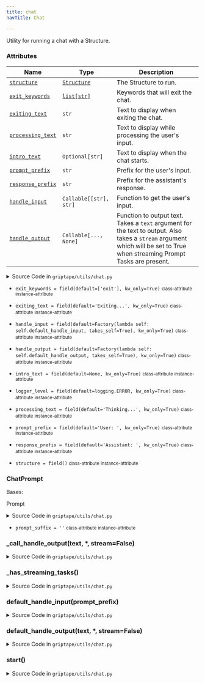 ```yaml
---
title: chat
navTitle: Chat

---
```


<span id="griptape.utils.chat.Chat"></span>

Utility for running a chat with a Structure.

### Attributes

| Name                                                                                                                                                                                                                                                                                                                                   | Type                                                                                                                                                       | Description                                                                                                                                                                     |
| -------------------------------------------------------------------------------------------------------------------------------------------------------------------------------------------------------------------------------------------------------------------------------------------------------------------------------------- | ---------------------------------------------------------------------------------------------------------------------------------------------------------- | ------------------------------------------------------------------------------------------------------------------------------------------------------------------------------- |
| <a href="chat.mdx#griptape.utils.chat.Chat.structure" title="structure = field()           class-attribute       instance-attribute    (griptape.utils.chat.Chat.structure)"><code class="language-python">structure</code></a>                                                                                                        | <a href="../structures#griptape.structures.Structure" title="Structure (griptape.structures.Structure)"><code class="language-python">Structure</code></a> | The Structure to run.<br/>                                                                                                                                                      |
| <a href="chat.mdx#griptape.utils.chat.Chat.exit_keywords" title="exit_keywords = field(default=['exit'], kw_only=True)           class-attribute       instance-attribute    (griptape.utils.chat.Chat.exit_keywords)"><code class="language-python">exit_keywords</code></a>                                                          | <a href="../../data/artifacts.mdx#list" title="List (list)"><code class="language-python">list[str]</code></a>                                             | Keywords that will exit the chat.<br/>                                                                                                                                          |
| <a href="chat.mdx#griptape.utils.chat.Chat.exiting_text" title="exiting_text = field(default='Exiting...', kw_only=True)           class-attribute       instance-attribute    (griptape.utils.chat.Chat.exiting_text)"><code class="language-python">exiting_text</code></a>                                                          | `str`                                                                                                                                                      | Text to display when exiting the chat.<br/>                                                                                                                                     |
| <a href="chat.mdx#griptape.utils.chat.Chat.processing_text" title="processing_text = field(default='Thinking...', kw_only=True)           class-attribute       instance-attribute    (griptape.utils.chat.Chat.processing_text)"><code class="language-python">processing_text</code></a>                                             | `str`                                                                                                                                                      | Text to display while processing the user's input.<br/>                                                                                                                         |
| <a href="chat.mdx#griptape.utils.chat.Chat.intro_text" title="intro_text = field(default=None, kw_only=True)           class-attribute       instance-attribute    (griptape.utils.chat.Chat.intro_text)"><code class="language-python">intro_text</code></a>                                                                          | `Optional[str]`                                                                                                                                            | Text to display when the chat starts.<br/>                                                                                                                                      |
| <a href="chat.mdx#griptape.utils.chat.Chat.prompt_prefix" title="prompt_prefix = field(default='User: ', kw_only=True)           class-attribute       instance-attribute    (griptape.utils.chat.Chat.prompt_prefix)"><code class="language-python">prompt_prefix</code></a>                                                          | `str`                                                                                                                                                      | Prefix for the user's input.<br/>                                                                                                                                               |
| <a href="chat.mdx#griptape.utils.chat.Chat.response_prefix" title="response_prefix = field(default='Assistant: ', kw_only=True)           class-attribute       instance-attribute    (griptape.utils.chat.Chat.response_prefix)"><code class="language-python">response_prefix</code></a>                                             | `str`                                                                                                                                                      | Prefix for the assistant's response.<br/>                                                                                                                                       |
| <a href="chat.mdx#griptape.utils.chat.Chat.handle_input" title="handle_input = field(default=Factory(lambda self: self.default_handle_input, takes_self=True), kw_only=True)           class-attribute       instance-attribute    (griptape.utils.chat.Chat.handle_input)"><code class="language-python">handle_input</code></a>      | `Callable[[str], str]`                                                                                                                                     | Function to get the user's input.<br/>                                                                                                                                          |
| <a href="chat.mdx#griptape.utils.chat.Chat.handle_output" title="handle_output = field(default=Factory(lambda self: self.default_handle_output, takes_self=True), kw_only=True)           class-attribute       instance-attribute    (griptape.utils.chat.Chat.handle_output)"><code class="language-python">handle_output</code></a> | `Callable[..., None]`                                                                                                                                      | Function to output text. Takes a `text` argument for the text to output. Also takes a `stream` argument which will be set to True when streaming Prompt Tasks are present.<br/> |

<details><summary>Source Code in <code>griptape&#47;utils&#47;chat.py</code></summary>

```python
@define
class Chat:
    """Utility for running a chat with a Structure.

    Attributes:
        structure: The Structure to run.
        exit_keywords: Keywords that will exit the chat.
        exiting_text: Text to display when exiting the chat.
        processing_text: Text to display while processing the user's input.
        intro_text: Text to display when the chat starts.
        prompt_prefix: Prefix for the user's input.
        response_prefix: Prefix for the assistant's response.
        handle_input: Function to get the user's input.
        handle_output: Function to output text. Takes a `text` argument for the text to output.
                   Also takes a `stream` argument which will be set to True when streaming Prompt Tasks are present.
    """

    class ChatPrompt(Prompt):
        prompt_suffix = ""  # We don't want rich's default prompt suffix

    structure: Structure = field()
    exit_keywords: list[str] = field(default=["exit"], kw_only=True)
    exiting_text: str = field(default="Exiting...", kw_only=True)
    processing_text: str = field(default="Thinking...", kw_only=True)
    intro_text: Optional[str] = field(default=None, kw_only=True)
    prompt_prefix: str = field(default="User: ", kw_only=True)
    response_prefix: str = field(default="Assistant: ", kw_only=True)
    handle_input: Callable[[str], str] = field(
        default=Factory(lambda self: self.default_handle_input, takes_self=True), kw_only=True
    )
    handle_output: Callable[..., None] = field(
        default=Factory(lambda self: self.default_handle_output, takes_self=True),
        kw_only=True,
    )
    logger_level: int = field(default=logging.ERROR, kw_only=True)

    def default_handle_input(self, prompt_prefix: str) -> str:
        return Chat.ChatPrompt.ask(prompt_prefix)

    def default_handle_output(self, text: str, *, stream: bool = False) -> None:
        if stream:
            rprint(text, end="", flush=True)
        else:
            rprint(text)

    def start(self) -> None:
        from griptape.configs import Defaults

        # Hide Gen AI Builder's logging output except for errors
        old_logger_level = logging.getLogger(Defaults.logging_config.logger_name).getEffectiveLevel()
        logging.getLogger(Defaults.logging_config.logger_name).setLevel(self.logger_level)

        if self.intro_text:
            self._call_handle_output(self.intro_text)

        has_streaming_tasks = self._has_streaming_tasks()
        while True:
            question = self.handle_input(self.prompt_prefix)

            if question.lower() in self.exit_keywords:
                self._call_handle_output(self.exiting_text)
                break

            if has_streaming_tasks:
                self._call_handle_output(self.processing_text)
                stream = Stream(self.structure).run(question)
                first_chunk = next(stream)
                self._call_handle_output(self.response_prefix + first_chunk.value, stream=True)
                for chunk in stream:
                    self._call_handle_output(chunk.value, stream=True)
            else:
                self._call_handle_output(self.processing_text)
                self._call_handle_output(f"{self.response_prefix}{self.structure.run(question).output.to_text()}")

        # Restore the original logger level
        logging.getLogger(Defaults.logging_config.logger_name).setLevel(old_logger_level)

    def _has_streaming_tasks(self) -> bool:
        from griptape.tasks.prompt_task import PromptTask

        return any(isinstance(task, PromptTask) and task.prompt_driver.stream for task in self.structure.tasks)

    def _call_handle_output(self, text: str, *, stream: bool = False) -> None:
        func_params = inspect.signature(self.handle_output).parameters.copy()
        has_kwargs = False
        for param in func_params.values():
            # if there is a **kwargs parameter, we can safely
            # pass all the params to the function
            if param.kind == inspect.Parameter.VAR_KEYWORD:
                has_kwargs = True
                break

        if "stream" in func_params or has_kwargs:
            self.handle_output(text, stream=stream)
        else:
            self.handle_output(text)
```

</details>

-   `exit_keywords = field(default=['exit'], kw_only=True)` <small>class-attribute</small> <small>instance-attribute</small>  <span id="griptape.utils.chat.Chat.exit_keywords"></span> 

-   `exiting_text = field(default='Exiting...', kw_only=True)` <small>class-attribute</small> <small>instance-attribute</small>  <span id="griptape.utils.chat.Chat.exiting_text"></span> 

-   `handle_input = field(default=Factory(lambda self: self.default_handle_input, takes_self=True), kw_only=True)` <small>class-attribute</small> <small>instance-attribute</small>  <span id="griptape.utils.chat.Chat.handle_input"></span> 

-   `handle_output = field(default=Factory(lambda self: self.default_handle_output, takes_self=True), kw_only=True)` <small>class-attribute</small> <small>instance-attribute</small>  <span id="griptape.utils.chat.Chat.handle_output"></span> 

-   `intro_text = field(default=None, kw_only=True)` <small>class-attribute</small> <small>instance-attribute</small>  <span id="griptape.utils.chat.Chat.intro_text"></span> 

-   `logger_level = field(default=logging.ERROR, kw_only=True)` <small>class-attribute</small> <small>instance-attribute</small>  <span id="griptape.utils.chat.Chat.logger_level"></span> 

-   `processing_text = field(default='Thinking...', kw_only=True)` <small>class-attribute</small> <small>instance-attribute</small>  <span id="griptape.utils.chat.Chat.processing_text"></span> 

-   `prompt_prefix = field(default='User: ', kw_only=True)` <small>class-attribute</small> <small>instance-attribute</small>  <span id="griptape.utils.chat.Chat.prompt_prefix"></span> 

-   `response_prefix = field(default='Assistant: ', kw_only=True)` <small>class-attribute</small> <small>instance-attribute</small>  <span id="griptape.utils.chat.Chat.response_prefix"></span> 

-   `structure = field()` <small>class-attribute</small> <small>instance-attribute</small>  <span id="griptape.utils.chat.Chat.structure"></span> 

<span id="griptape.utils.chat.Chat.ChatPrompt"></span>

### ChatPrompt

Bases:

<span title="rich.prompt.Prompt">Prompt</span>

<details><summary>Source Code in <code>griptape&#47;utils&#47;chat.py</code></summary>

```python
class ChatPrompt(Prompt):
    prompt_suffix = ""  # We don't want rich's default prompt suffix
```

</details>

-   `prompt_suffix = ''` <small>class-attribute</small> <small>instance-attribute</small>  <span id="griptape.utils.chat.Chat.ChatPrompt.prompt_suffix"></span> 

<span id="griptape.utils.chat.Chat._call_handle_output"></span>

### \_call_handle_output(text, \*, stream=False)

<details><summary>Source Code in <code>griptape&#47;utils&#47;chat.py</code></summary>

```python
def _call_handle_output(self, text: str, *, stream: bool = False) -> None:
    func_params = inspect.signature(self.handle_output).parameters.copy()
    has_kwargs = False
    for param in func_params.values():
        # if there is a **kwargs parameter, we can safely
        # pass all the params to the function
        if param.kind == inspect.Parameter.VAR_KEYWORD:
            has_kwargs = True
            break

    if "stream" in func_params or has_kwargs:
        self.handle_output(text, stream=stream)
    else:
        self.handle_output(text)
```

</details>

<span id="griptape.utils.chat.Chat._has_streaming_tasks"></span>

### \_has_streaming_tasks()

<details><summary>Source Code in <code>griptape&#47;utils&#47;chat.py</code></summary>

```python
def _has_streaming_tasks(self) -> bool:
    from griptape.tasks.prompt_task import PromptTask

    return any(isinstance(task, PromptTask) and task.prompt_driver.stream for task in self.structure.tasks)
```

</details>

<span id="griptape.utils.chat.Chat.default_handle_input"></span>

### default_handle_input(prompt_prefix)

<details><summary>Source Code in <code>griptape&#47;utils&#47;chat.py</code></summary>

```python
def default_handle_input(self, prompt_prefix: str) -> str:
    return Chat.ChatPrompt.ask(prompt_prefix)
```

</details>

<span id="griptape.utils.chat.Chat.default_handle_output"></span>

### default_handle_output(text, \*, stream=False)

<details><summary>Source Code in <code>griptape&#47;utils&#47;chat.py</code></summary>

```python
def default_handle_output(self, text: str, *, stream: bool = False) -> None:
    if stream:
        rprint(text, end="", flush=True)
    else:
        rprint(text)
```

</details>

<span id="griptape.utils.chat.Chat.start"></span>

### start()

<details><summary>Source Code in <code>griptape&#47;utils&#47;chat.py</code></summary>

```python
def start(self) -> None:
    from griptape.configs import Defaults

    # Hide Gen AI Builder's logging output except for errors
    old_logger_level = logging.getLogger(Defaults.logging_config.logger_name).getEffectiveLevel()
    logging.getLogger(Defaults.logging_config.logger_name).setLevel(self.logger_level)

    if self.intro_text:
        self._call_handle_output(self.intro_text)

    has_streaming_tasks = self._has_streaming_tasks()
    while True:
        question = self.handle_input(self.prompt_prefix)

        if question.lower() in self.exit_keywords:
            self._call_handle_output(self.exiting_text)
            break

        if has_streaming_tasks:
            self._call_handle_output(self.processing_text)
            stream = Stream(self.structure).run(question)
            first_chunk = next(stream)
            self._call_handle_output(self.response_prefix + first_chunk.value, stream=True)
            for chunk in stream:
                self._call_handle_output(chunk.value, stream=True)
        else:
            self._call_handle_output(self.processing_text)
            self._call_handle_output(f"{self.response_prefix}{self.structure.run(question).output.to_text()}")

    # Restore the original logger level
    logging.getLogger(Defaults.logging_config.logger_name).setLevel(old_logger_level)
```

</details>
